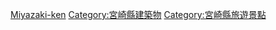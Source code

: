 {{日本行政區劃分類導航|城堡}}
{{Commonscat|Castles in Miyazaki prefecture}}

[[Category:日本各都道府縣城堡|Miyazaki-ken]]
[[Category:宮崎縣建築物|Category:宮崎縣建築物]]
[[Category:宮崎縣旅遊景點|Category:宮崎縣旅遊景點]]